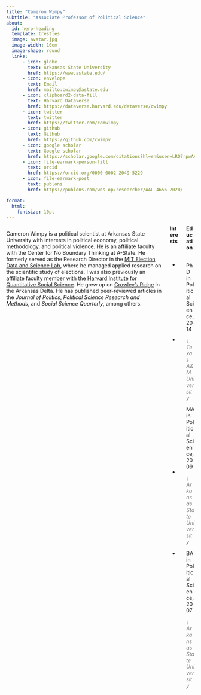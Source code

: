 ```yaml
---
title: "Cameron Wimpy"
subtitle: "Associate Professor of Political Science"
about:
  id: hero-heading
  template: trestles
  image: avatar.jpg
  image-width: 10em
  image-shape: round
  links:
      - icon: globe
        text: Arkansas State University
        href: https://www.astate.edu/
      - icon: envelope
        text: Email
        href: mailto:cwimpy@astate.edu
      - icon: clipboard2-data-fill
        text: Harvard Dataverse     
        href: https://dataverse.harvard.edu/dataverse/cwimpy
      - icon: twitter
        text: twitter
        href: https://twitter.com/camwimpy
      - icon: github
        text: Github
        href: https://github.com/cwimpy
      - icon: google scholar
        text: Google scholar
        href: https://scholar.google.com/citations?hl=en&user=LRQ7rpwAAAAJ
      - icon: file-earmark-person-fill
        text: orcid
        href: https://orcid.org/0000-0002-2049-5229
      - icon: file-earmark-post
        text: publons
        href: https://publons.com/wos-op/researcher/AAL-4656-2020/

format:
  html:
    fontsize: 10pt
---
```


::: columns
Cameron Wimpy is a political scientist at Arkansas State University with interests in political economy, political methodology, and political violence. He is an affiliate faculty with the Center for No Boundary Thinking at A-State. He formerly served as the Research Director in the [MIT Election Data and Science Lab](http://electionlab.mit.edu/), where he managed applied research on the scientific study of elections. I was also previously an affiliate faculty member with the [Harvard Institute for Quantitative Social Science](https://www.iq.harvard.edu/home). He grew up on [Crowley's Ridge](https://en.wikipedia.org/wiki/Crowley%27s_Ridge) in the Arkansas Delta. He has published peer-reviewed articles in the *Journal of Politics*, *Political Science Research and Methods*, and *Social Science Quarterly*, among others.

::: {.column width="50%"}
**Interests**
<link rel="stylesheet" href="fontsize.css">
<div class="interest">
<br>

-   Data Science

-   Political Methodology

-   Public Policy

-   Spatial Econometrics
</div>
:::

::: {.column width="50%"}
**Education**
<link rel="stylesheet" href="fontsize.css">
<div class="education">
<br>
<i class="bi bi-mortarboard-fill"></i> PhD in Political Science, 2014

[*\\ Texas A&M University*]{style="color: gray"}

<i class="bi bi-mortarboard-fill"></i> MA in Political Science, 2009

[*\\ Arkansas State University*]{style="color: gray"}

<i class="bi bi-mortarboard-fill"></i> BA in Political Science, 2007

[*\\* *Arkansas State University*]{style="color: gray"}
</div>

:::
:::
